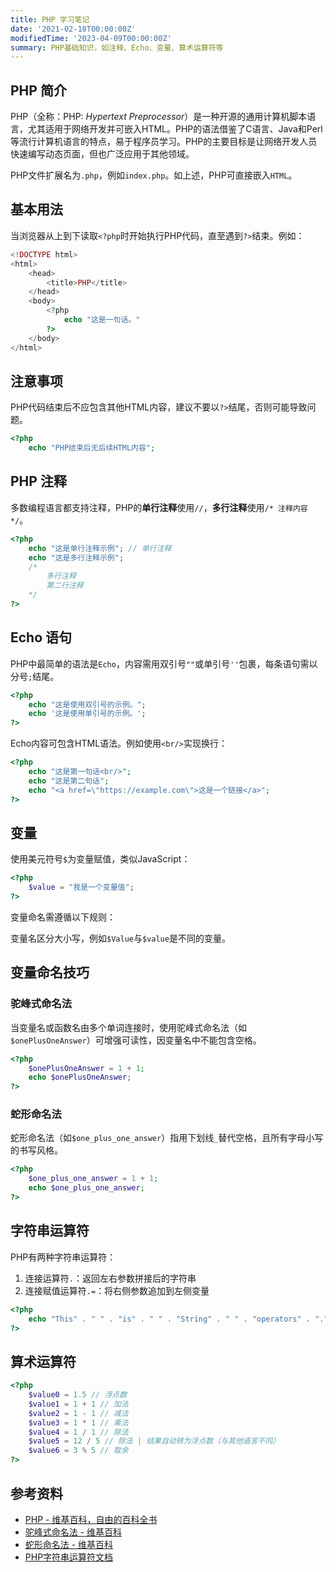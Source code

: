 ```yaml
---
title: PHP 学习笔记
date: '2021-02-18T00:00:00Z'
modifiedTime: '2023-04-09T00:00:00Z'
summary: PHP基础知识，如注释、Echo、变量、算术运算符等
---
```


## PHP 简介

PHP（全称：PHP: _Hypertext Preprocessor_）是一种开源的通用计算机脚本语言，尤其适用于网络开发并可嵌入HTML。PHP的语法借鉴了C语言、Java和Perl等流行计算机语言的特点，易于程序员学习。PHP的主要目标是让网络开发人员快速编写动态页面，但也广泛应用于其他领域。

PHP文件扩展名为`.php`，例如`index.php`。如上述，PHP可直接嵌入`HTML`。

## 基本用法

当浏览器从上到下读取`<?php`时开始执行PHP代码，直至遇到`?>`结束。例如：

```php
<!DOCTYPE html>
<html>
    <head>
        <title>PHP</title>
    </head>
    <body>
        <?php
            echo "这是一句话。"
        ?>
    </body>
</html>
```

## 注意事项

PHP代码结束后不应包含其他HTML内容，建议不要以`?>`结尾，否则可能导致问题。

```php
<?php
    echo "PHP结束后无后续HTML内容";
```

## PHP 注释

多数编程语言都支持注释，PHP的**单行注释**使用`//`，**多行注释**使用`/* 注释内容 */`。

```php
<?php
    echo "这是单行注释示例"; // 单行注释
    echo "这是多行注释示例";
    /*
        多行注释
        第二行注释
    */
?>
```

## Echo 语句

PHP中最简单的语法是`Echo`，内容需用双引号`""`或单引号`''`包裹，每条语句需以分号`;`结尾。

```php
<?php
    echo "这是使用双引号的示例。";
    echo '这是使用单引号的示例。';
?>
```

Echo内容可包含HTML语法。例如使用`<br/>`实现换行：

```php
<?php
    echo "这是第一句话<br/>";
    echo "这是第二句话";
    echo "<a href=\"https://example.com\">这是一个链接</a>";
?>
```

## 变量

使用美元符号`$`为变量赋值，类似JavaScript：

```php
<?php
    $value = "我是一个变量值";
?>
```

变量命名需遵循以下规则：

<Table
  headers={['示例', '描述', '规则']}
  rows={[
    ['$value', '小写字母开头', '✅'],
    ['$Value', '大写字母开头', '✅'],
    ['$_value', '下划线开头', '✅'],
    ['$1value', '数字开头', '❌']
  ]}
/>

变量名区分大小写，例如`$Value`与`$value`是不同的变量。

## 变量命名技巧

### 驼峰式命名法

当变量名或函数名由多个单词连接时，使用驼峰式命名法（如`$onePlusOneAnswer`）可增强可读性，因变量名中不能包含空格。

```php
<?php
    $onePlusOneAnswer = 1 + 1;
    echo $onePlusOneAnswer;
?>
```

### 蛇形命名法

蛇形命名法（如`$one_plus_one_answer`）指用下划线`_`替代空格，且所有字母小写的书写风格。

```php
<?php
    $one_plus_one_answer = 1 + 1;
    echo $one_plus_one_answer;
?>
```

## 字符串运算符

PHP有两种字符串运算符：  
1. 连接运算符`.`：返回左右参数拼接后的字符串  
2. 连接赋值运算符`.=`：将右侧参数追加到左侧变量  

```php
<?php
    echo "This" . " " . "is" . " " . "String" . " " . "operators" . ".";
?>
```

## 算术运算符

```php
<?php
    $value0 = 1.5 // 浮点数
    $value1 = 1 + 1 // 加法
    $value2 = 1 - 1 // 减法
    $value3 = 1 * 1 // 乘法
    $value4 = 1 / 1 // 除法
    $value5 = 12 / 5 // 除法 | 结果自动转为浮点数（与其他语言不同）
    $value6 = 3 % 5 // 取余
?>
```

## 参考资料

- [PHP - 维基百科，自由的百科全书](https://en.wikipedia.org/wiki/PHP)
- [驼峰式命名法 - 维基百科](https://en.wikipedia.org/wiki/Camel_case)
- [蛇形命名法 - 维基百科](https://en.wikipedia.org/wiki/Snake_case)
- [PHP字符串运算符文档](https://www.php.net/manual/en/language.operators.string.php)